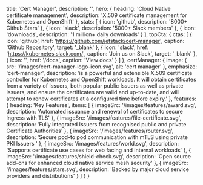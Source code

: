   title: 'Cert Manager',
  description: '',
  hero: {
    heading: 'Cloud Native certificate management',
    description: 'X.509 certificate management for Kubernetes and OpenShift'
  },
  stats: [
    {
      icon: 'github',
      description: '8000+ Github Stars'
    },
    {
      icon: 'slack',
      description: '5000+ Slack members'
    },
    {
      icon: 'downloads',
      description: '1 million+ daily downloads'
    }
  ],
  topCta: {
    ctas: [
      {
        icon: 'github',
        href: 'https://github.com/jetstack/cert-manager',
        caption: 'Github Repository',
        target: '_blank'
      },
      {
        icon: 'slack',
        href: 'https://kubernetes.slack.com/',
        caption: 'Join us on Slack',
        target: '_blank'
      },
      {
        icon: '',
        href: '/docs',
        caption: 'View docs'
      }
    ]
  },
  certManager: {
    image: { src: '/images/cert-manager-logo-icon.svg', alt: 'cert manager' },
    emphasize: 'cert-manager',
    description:
      'is a powerful and extensible X.509 certificate controller for Kubernetes and OpenShift workloads. It will obtain certificates from a variety of Issuers, both popular public Issuers as well as private Issuers, and ensure the certificates are valid and up-to-date, and will attempt to renew certificates at a configured time before expiry.'
  },
  features: {
    heading: 'Key Features',
    items: [
      {
        imageSrc: '/images/features/award.svg',
        description:
          'Automated issuance and renewal of certificates to secure Ingress with TLS'
      },
      {
        imageSrc: '/images/features/file-certificate.svg',
        description:
          'Fully integrated Issuers from recognised public and private Certificate Authorities'
      },
      {
        imageSrc: '/images/features/router.svg',
        description:
          'Secure pod-to pod communication with mTLS using private PKI Issuers '
      },
      {
        imageSrc: '/images/features/world.svg',
        description:
          'Supports certificate use cases for web facing and internal workloads'
      },
      {
        imageSrc: '/images/features/shield-check.svg',
        description:
          'Open source add-ons for enhanced cloud native service mesh security'
      },
      {
        imageSrc: '/images/features/stars.svg',
        description: 'Backed by major cloud service providers and distributions'
      }
    ]
  }
}
